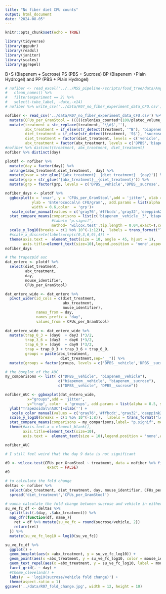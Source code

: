 ```yaml
---
title: "No fiber diet CFU counts"
output: html_document
date: "2024-08-05"
---
```


```r
knitr::opts_chunk$set(echo = TRUE)
```

```r
library(tidyverse)
library(ggpubr)
library(readxl)
library(janitor)
library(scales)
library(ggrepel)
```
B+S  (Biapenem + Sucrose) PS (PBS + Sucrose) BP (Biapenem +Plain Hydrogel) and PP (PBS + Plain Hydrogel)

```r
# nofiber <- read_excel('../../MSS_pipeline-/scripts/food_tree/data/Angel Rebuttal_Exp2.xlsx') %>% 
#   clean_names() %>% 
#   filter(experiment == 2) %>% 
#   select(-tube_label, -date,-x14)
# nofiber %>% write_csv('../data/R07_no_fiber_experiment_data_CFU.csv')

nofiber <- read_csv('../data/R07_no_fiber_experiment_data_CFU.csv') %>% 
  mutate(CFUs_per_GramStool = (((((colonies_counted*(100/plated_volume_ul))/100)/(10^dilution_factor) )*1000)/stool_weight_mg)) %>% 
  mutate(treatment = str_replace(treatment, '\\d$',''),
         abx_treatment = if_else(str_detect(treatment, '^B'), 'biapenem','DPBS') ,
         diet_treatment = if_else(str_detect(treatment, 'S$'), 'sucrose', 'vehicle'),
         diet_treatment = factor(diet_treatment, levels = c('vehicle','sucrose')),
         abx_treatment = factor(abx_treatment, levels = c('DPBS','biapenem')))
#nofiber %>% distinct(treatment, abx_treatment, diet_treatment)
nofiber %>% distinct(day)

plotdf <- nofiber %>% 
  mutate(day = factor(day)) %>% 
  arrange(abx_treatment,diet_treatment,  day) %>% 
  mutate(xvar = str_glue('{abx_treatment}__{diet_treatment}__{day}')) %>% 
  mutate(grp = str_glue('{abx_treatment}__{diet_treatment}')) %>% 
  mutate(grp = factor(grp, levels = c('DPBS__vehicle','DPBS__sucrose','biapenem__vehicle','biapenem__sucrose')))
```


```r
nofiber_days <- plotdf %>%    
  ggboxplot(x = 'xvar', y = 'CFUs_per_GramStool',add = 'jitter', xlab = '', 
            ylab = 'Enterococcal\n CFU/gram',, add.params = list(alpha = 0.5, shape = 16),
            width = 0.6,color  = 'grp')+
   scale_color_manual(values = c('gray76','#ffbcdc','gray32','deeppink2')) +
  stat_compare_means(comparisons = list(c('biapenem__vehicle__3','biapenem__sucrose__3'), c('biapenem__vehicle__6','biapenem__sucrose__6'), c('biapenem__vehicle__9','biapenem__sucrose__9')),
                     #label= "p.signif", 
                     method= 'wilcox.test',tip.length = 0.04,exact=T,correct=T) +
  scale_y_log10(breaks = c(1 %o% 10^(-1:12)),  labels = trans_format("log10", math_format(10^.x))) +
  #scale_x_discrete(labels=rep(c(0,3,6,9),4)) + 
  theme(axis.text =  element_text(size = 10, angle = 45, hjust = 1),
        axis.title=element_text(size=10),legend.position = 'none',aspect.ratio=1/1.3)
nofiber_days
```
```r
# the trapezpid auc
dat_entero <- plotdf %>% 
  select(diet_treatment,
         abx_treatment,
         day,
         mouse_identifier,
         CFUs_per_GramStool)

dat_entero_wide <- dat_entero %>% 
  pivot_wider(id_cols = c(diet_treatment,
                          abx_treatment,
                          mouse_identifier),
              names_from = day,
              names_prefix = "day",
              values_from = CFUs_per_GramStool)
 
dat_entero_wide <- dat_entero_wide %>% 
  mutate(trap_0_3 = (day0  + day3 )*3/2,
         trap_3_6 = (day3  + day6 )*3/2,
         trap_6_9 = (day6  + day9 )*3/2,
         trap = trap_0_3 + trap_3_6 + trap_6_9,
         groups = paste(abx_treatment,
                         diet_treatment,sep="__")) %>% 
  mutate(groups = factor(groups, levels = c('DPBS__vehicle','DPBS__sucrose','biapenem__vehicle','biapenem__sucrose')))

# the boxplot of the AUC
my_comparisons <- list( c("DPBS__vehicle", "biapenem__vehicle"), 
                        c("biapenem__vehicle", "biapenem__sucrose"), 
                        c("DPBS__vehicle", "DPBS__sucrose"))

nofiber_AUC <- ggboxplot(dat_entero_wide,
          x="groups",add = 'jitter',
          y="trap", color  = 'groups', add.params = list(alpha = 0.5, shape = 16)) +
  ylab("Trapezoidal\nAUC")+xlab('') +
   scale_color_manual(values = c('gray76','#ffbcdc','gray32','deeppink2')) +
  scale_y_log10(breaks = c(1 %o% 10^(-1:8)),  labels = trans_format("log10", math_format(10^.x))) +
  stat_compare_means(comparisons = my_comparisons,label= "p.signif", method= 'wilcox.test',tip.length = 0.04,exact=T,correct=T) +
  theme(#axis.text.x = element_blank(),
        axis.title=element_text(size=10), 
        axis.text =  element_text(size = 10),legend.position = 'none',aspect.ratio=1/3.1, axis.ticks.x = element_blank())

nofiber_AUC     
```
```r
# I still feel weird that the day 9 data is not significant

d9 <- wilcox.test(CFUs_per_GramStool ~ treatment, data = nofiber %>% filter(day == 9) %>% filter(treatment %in% c('BS','BP')) %>% select(CFUs_per_GramStool, treatment),
                   exact = FALSE)
d9
```

```r
# to calculate the fold change
deltas <- nofiber %>%
  select(abx_treatment, diet_treatment, day, mouse_identifier, CFUs_per_GramStool) %>% 
  spread('diet_treatment','CFUs_per_GramStool') 
```


```r
# wanna calculate the fold change between sucrose and vehicle in either abx or dpbs group on either 3,6, or 9.
su_ve_fc_df <- deltas %>% 
  split(list(.$day, .$abx_treatment)) %>% 
  map_dfr(function(df, name_){
    ret = df %>% mutate(su_ve_fc = round(sucrose/vehicle, 2))
    return(ret)
  }) %>% 
  mutate(su_ve_fc_log10 = log10(su_ve_fc)) 
```


```r
su_ve_fc_df %>% 
  ggplot() +
  geom_boxplot(aes(x =abx_treatment, y = su_ve_fc_log10)) +
  geom_point(aes(x =abx_treatment, y = su_ve_fc_log10, color = mouse_identifier)) +
  geom_text_repel(aes(x =abx_treatment, y = su_ve_fc_log10, label = mouse_identifier, color = mouse_identifier)) +
  facet_grid(. ~ day) +
  #theme_cleveland() +
  labs(y  = 'log10(sucrose/vehicle fold change)') +
  theme(aspect.ratio = 1)
ggsave('../data/R07_fold_change.jpg', width = 12, height = 10)
```

